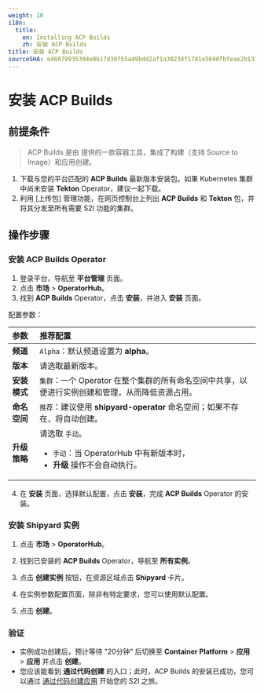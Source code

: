 ```yaml
---
weight: 10
i18n:
  title:
    en: Installing ACP Builds
    zh: 安装 ACP Builds
title: 安装 ACP Builds
sourceSHA: e46079935394e0b17d38f55a49bdd2af1a38234f1781e5690fbfeae2b1371cd3
---
```


# 安装 ACP Builds

## 前提条件

> ACP Builds 是由 <Term name="product" textCase="capitalize" /> 提供的一款容器工具，集成了构建（支持 Source to Image）和应用创建。

1. 下载与您的平台匹配的 **ACP Builds** 最新版本安装包。如果 Kubernetes 集群中尚未安装 **Tekton** Operator，建议一起下载。
2. 利用 \[上传包] 管理功能，在网页控制台上列出 **ACP Builds** 和 **Tekton** 包，并将其分发至所有需要 S2I 功能的集群。

## 操作步骤

### 安装 ACP Builds Operator

1. 登录平台，导航至 **平台管理** 页面。
2. 点击 **市场** > **OperatorHub**。
3. 找到 **ACP Builds** Operator，点击 **安装**，并进入 **安装** 页面。

配置参数：

| **参数**             | **推荐配置**                                                                                                                                                 |
| :------------------ | :--------------------------------------------------------------------------------------------------------------------------------------------------------- |
| **频道**            | `Alpha`：默认频道设置为 **alpha**。                                                                                                                         |
| **版本**            | 请选取最新版本。                                                                                                                                           |
| **安装模式**        | `集群`：一个 Operator 在整个集群的所有命名空间中共享，以便进行实例创建和管理，从而降低资源占用。                                                        |
| **命名空间**        | `推荐`：建议使用 **shipyard-operator** 命名空间；如果不存在，将自动创建。                                                                           |
| **升级策略**        | 请选取 `手动`。 <ul><li>`手动`：当 OperatorHub 中有新版本时，</li><li> **升级** 操作不会自动执行。</li></ul> |

4. 在 **安装** 页面，选择默认配置，点击 **安装**，完成 **ACP Builds** Operator 的安装。

### 安装 Shipyard 实例

1. 点击 **市场** > **OperatorHub**。

2. 找到已安装的 **ACP Builds** Operator，导航至 **所有实例**。

3. 点击 **创建实例** 按钮，在资源区域点击 **Shipyard** 卡片。

4. 在实例参数配置页面，除非有特定要求，您可以使用默认配置。

5. 点击 **创建**。

### 验证

- 实例成功创建后，预计等待 "20分钟" 后切换至 **Container Platform** > **应用** > **应用** 并点击 **创建**。
- 您应该能看到 **通过代码创建** 的入口；此时，ACP Builds 的安装已成功，您可以通过 [通过代码创建应用](../how_to/s2i_howto.mdx) 开始您的 S2I 之旅。
